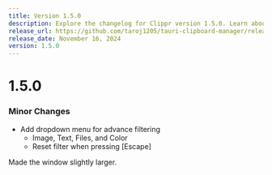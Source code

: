 ```yaml
---
title: Version 1.5.0
description: Explore the changelog for Clippr version 1.5.0. Learn about the latest features, bug fixes, and improvements.
release_url: https://github.com/taroj1205/tauri-clipboard-manager/releases/tag/v1.5.0
release_date: November 16, 2024
version: 1.5.0
---
```


# 1.5.0

### Minor Changes

- Add dropdown menu for advance filtering
  - Image, Text, Files, and Color
  - Reset filter when pressing [Escape]
  
Made the window slightly larger.
